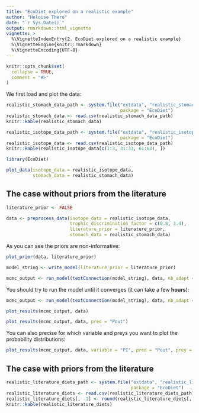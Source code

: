 ```yaml
---
title: "EcoDiet explored on a realistic example"
author: "Heloise Thero"
date: "`r Sys.Date()`"
output: rmarkdown::html_vignette
vignette: >
  %\VignetteIndexEntry{2. EcoDiet explored on a realistic example}
  %\VignetteEngine{knitr::rmarkdown}
  %\VignetteEncoding{UTF-8}
---
```


```r
knitr::opts_chunk$set(
  collapse = TRUE,
  comment = "#>"
)
```

We first load and plot the data:

```r
realistic_stomach_data_path <- system.file("extdata", "realistic_stomach_data.csv",
                                           package = "EcoDiet")
realistic_stomach_data <- read.csv(realistic_stomach_data_path)
knitr::kable(realistic_stomach_data)
```

```r
realistic_isotope_data_path <- system.file("extdata", "realistic_isotope_data.csv",
                                           package = "EcoDiet")
realistic_isotope_data <- read.csv(realistic_isotope_data_path)
knitr::kable(realistic_isotope_data[c(1:3, 31:33, 61:63), ])
```

```r
library(EcoDiet)

plot_data(isotope_data = realistic_isotope_data,
          stomach_data = realistic_stomach_data)
```

## The case without priors from the literature

```r
literature_prior <- FALSE

data <- preprocess_data(isotope_data = realistic_isotope_data,
                        trophic_discrimination_factor = c(0.8, 3.4),
                        literature_prior = literature_prior,
                        stomach_data = realistic_stomach_data)
```

As you can see the priors are non-informative:

```r
plot_prior(data, literature_prior)
```

```r
model_string <- write_model(literature_prior = literature_prior)

mcmc_output <- run_model(textConnection(model_string), data, nb_adapt = 1e1, nb_iter = 1e2)
```

You should try to run the model until it converges (it can take a few **hours**):
```r
mcmc_output <- run_model(textConnection(model_string), data, nb_adapt = 1e3, nb_iter = 1e4)
```

```r
plot_results(mcmc_output, data)
```

```r
plot_results(mcmc_output, data, pred = "Pout")
```

You can also precise for which variable and preys you want to plot the probability distributions:

```r
plot_results(mcmc_output, data, variable = "PI", pred = "Pout", prey = c("Bivalves", "Worms"))
```

## The case with priors from the literature

```r
realistic_literature_diets_path <- system.file("extdata", "realistic_literature_diets.csv",
                                               package = "EcoDiet")
realistic_literature_diets <- read.csv(realistic_literature_diets_path)
realistic_literature_diets[, -1] <- round(realistic_literature_diets[, -1], 2)
knitr::kable(realistic_literature_diets)
```
